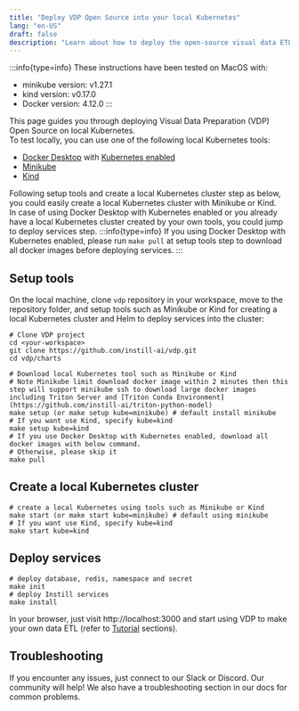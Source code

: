 ```yaml
---
title: "Deploy VDP Open Source into your local Kubernetes"
lang: "en-US"
draft: false
description: "Learn about how to deploy the open-source visual data ETL tool VDP https://github.com/instill-ai/vdp"
---
```


:::info{type=info}
These instructions have been tested on MacOS with:
- minikube version: v1.27.1
- kind version: v0.17.0
- Docker version: 4.12.0
:::

This page guides you through deploying Visual Data Preparation (VDP) Open Source on local Kubernetes. <br />
To test locally, you can use one of the following local Kubernetes tools: <br />
- [Docker Desktop](https://docs.docker.com/desktop/) with [Kubernetes enabled](https://docs.docker.com/desktop/kubernetes/#enable-kubernetes)
- [Minikube](https://docs.docker.com/desktop/kubernetes/#enable-kubernetes)
- [Kind](https://kind.sigs.k8s.io/docs/user/quick-start/)

Following setup tools and create a local Kubernetes cluster step as below, you could easily create a local Kubernetes cluster with Minikube or Kind. <br />
In case of using Docker Desktop with Kubernetes enabled or you already have a local Kubernetes cluster created by your own tools, you could jump to deploy services step.
:::info{type=info}
If you using Docker Desktop with Kubernetes enabled, please run `make pull` at setup tools step to download all docker images before deploying services.
:::

## Setup tools

On the local machine, clone `vdp` repository in your workspace, move to the repository folder, and setup tools such as Minikube or Kind for creating a local Kubernetes cluster and Helm to deploy services into the cluster:

```shellscript
# Clone VDP project
cd <your-workspace>
git clone https://github.com/instill-ai/vdp.git
cd vdp/charts

# Download local Kubernetes tool such as Minikube or Kind
# Note Minikube limit download docker image within 2 minutes then this step will support minikube ssh to download large docker images including Triton Server and [Triton Conda Environment](https://github.com/instill-ai/triton-python-model)
make setup (or make setup kube=minikube) # default install minikube
# If you want use Kind, specify kube=kind
make setup kube=kind
# If you use Docker Desktop with Kubernetes enabled, download all docker images with below command.
# Otherwise, please skip it
make pull
```

## Create a local Kubernetes cluster
```shellscript
# create a local Kubernetes using tools such as Minikube or Kind
make start (or make start kube=minikube) # default using minikube
# If you want use Kind, specify kube=kind
make start kube=kind
```

## Deploy services
```shellscript
# deploy database, redis, namespace and secret
make init
# deploy Instill services
make install
```

In your browser, just visit http://localhost:3000 and start using VDP to make your own data ETL (refer to [Tutorial](http://localhost:3010/docs/tutorials/build-a-sync-cls-pipeline) sections).

## Troubleshooting

If you encounter any issues, just connect to our Slack or Discord. Our community will help! We also have a troubleshooting section in our docs for common problems.
